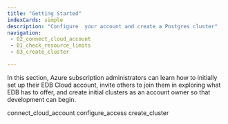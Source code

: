 ```yaml
---
title: "Getting Started"
indexCards: simple
description: "Configure  your account and create a Postgres cluster"
navigation:
 - 02_connect_cloud_account
 - 01_check_resource_limits
 - 03_create_cluster

---
```


In this section, Azure subscription administrators can learn how to initially set up their EDB Cloud account, invite others to join them in exploring what EDB has to offer, and create initial clusters as an account owner so that development can begin.

<div class="toctree" maxdepth="5">

connect_cloud_account configure_access create_cluster

</div>
